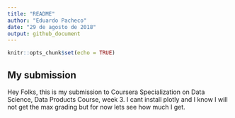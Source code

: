 ```yaml
---
title: "README"
author: "Eduardo Pacheco"
date: "29 de agosto de 2018"
output: github_document
---
```


```r
knitr::opts_chunk$set(echo = TRUE)
```

## My submission

Hey Folks, this is my submission to Coursera Specialization on Data Science, Data Products Course, week 3. I cant install plotly and I know I will not get the max grading but for now lets see how much I get. 